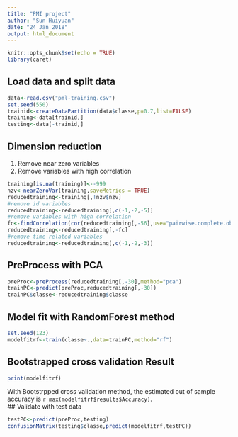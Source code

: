 ```yaml
---
title: "PMI project"
author: "Sun Huiyuan"
date: "24 Jan 2018"
output: html_document
---
```


```r
knitr::opts_chunk$set(echo = TRUE)
library(caret)
```
## Load data and split data
```r
data<-read.csv("pml-training.csv")
set.seed(550)
trainid<-createDataPartition(data$classe,p=0.7,list=FALSE)
training<-data[trainid,]
testing<-data[-trainid,]
```
## Dimension reduction
1. Remove near zero variables
2. Remove variables with high correlation
```r
training[is.na(training)]<--999
nzv<-nearZeroVar(training,saveMetrics = TRUE)
reducedtraining<-training[,!nzv$nzv]
#remove id variables
reducedtraining<-reducedtraining[,c(-1,-2,-5)]
#remove variables with high correlation
fc<-findCorrelation(cor(reducedtraining[,-56],use="pairwise.complete.obs"),cutoff = 0.7)
reducedtraining<-reducedtraining[,-fc]
#remove time related variables
reducedtraining<-reducedtraining[,c(-1,-2,-3)]
```
## PreProcess with PCA
```r
preProc<-preProcess(reducedtraining[,-30],method="pca")
trainPC<-predict(preProc,reducedtraining[,-30])
trainPC$classe<-reducedtraining$classe
```
## Model fit with RandomForest method       
```r
set.seed(123)
modelfitrf<-train(classe~.,data=trainPC,method="rf")
```
## Bootstrapped cross validation Result      
```r
print(modelfitrf)
```
With Bootstrpped cross validation method, the estimated out of sample accuracy is `r max(modelfitrf$results$Accuracy)`.      
## Validate with test data
```r
testPC<-predict(preProc,testing)
confusionMatrix(testing$classe,predict(modelfitrf,testPC))
```

